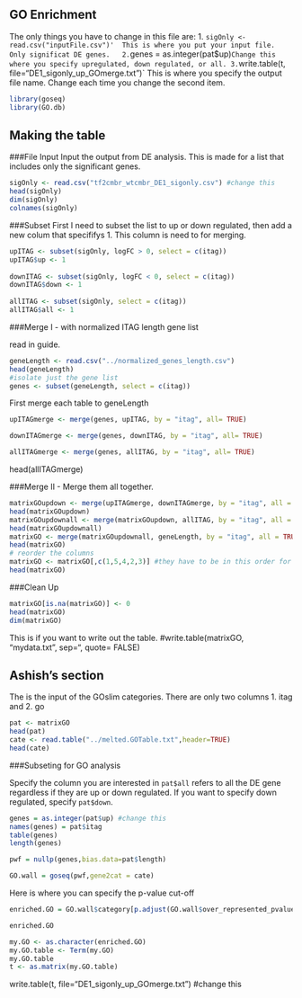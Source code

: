 GO Enrichment
-------------

The only things you have to change in this file are:
1.  `sigOnly <- read.csv("inputFile.csv")'  This is where you put your input file. Only significat DE genes.  
2. `genes = as.integer(pat$up)` Change this where you specify upregulated, down regulated, or all.
3. `write.table(t, file="DE1_sigonly_up_GOmerge.txt")` This is where you specify the output file name.  Change each time you change the second item.


```r
library(goseq)
library(GO.db)
```

Making the table
-----------------

###File Input
Input the output from DE analysis.  This is made for a list that includes only the significant genes.  

```r
sigOnly <- read.csv("tf2cmbr_wtcmbr_DE1_sigonly.csv") #change this
head(sigOnly)
dim(sigOnly)
colnames(sigOnly)
```

###Subset 
First I need to subset the list to up or down regulated, then add a new colum that specififys 1.  This column is need to for merging. 

```r
upITAG <- subset(sigOnly, logFC > 0, select = c(itag))
upITAG$up <- 1 
    
downITAG <- subset(sigOnly, logFC < 0, select = c(itag))
downITAG$down <- 1 
  
allITAG <- subset(sigOnly, select = c(itag))
allITAG$all <- 1
```

###Merge I - with normalized ITAG length gene list

read in guide. 
```r
geneLength <- read.csv("../normalized_genes_length.csv")
head(geneLength)
#isolate just the gene list
genes <- subset(geneLength, select = c(itag))
```

First merge each table to geneLength
```r
upITAGmerge <- merge(genes, upITAG, by = "itag", all= TRUE)

downITAGmerge <- merge(genes, downITAG, by = "itag", all= TRUE)

allITAGmerge <- merge(genes, allITAG, by = "itag", all= TRUE)

```

head(allITAGmerge)

###Merge II - Merge them all together.

```r
matrixGOupdown <- merge(upITAGmerge, downITAGmerge, by = "itag", all = TRUE)
head(matrixGOupdown)
matrixGOupdownall <- merge(matrixGOupdown, allITAG, by = "itag", all = TRUE)
head(matrixGOupdownall)
matrixGO <- merge(matrixGOupdownall, geneLength, by = "itag", all = TRUE)
head(matrixGO)
# reorder the columns
matrixGO <- matrixGO[,c(1,5,4,2,3)] #they have to be in this order for some reason. 
head(matrixGO)
```

###Clean Up
```r
matrixGO[is.na(matrixGO)] <- 0
head(matrixGO)
dim(matrixGO)
```

This is if you want to write out the table. 
#write.table(matrixGO, "mydata.txt", sep="\t", quote= FALSE)

Ashish's section
--------------------------------------------------------------------------------------------

The is the input of the GOslim categories.  There are only two columns 1. itag and 2. go

```r
pat <- matrixGO
head(pat)
cate <- read.table("../melted.GOTable.txt",header=TRUE)
head(cate)
```

###Subseting for GO analysis

Specify the column you are interested in `pat$all` refers to all the DE gene regardless if they are up or down regulated. If you want to specify down regulated, specify `pat$down`.

```r
genes = as.integer(pat$up) #change this
names(genes) = pat$itag
table(genes)
length(genes)

pwf = nullp(genes,bias.data=pat$length)

GO.wall = goseq(pwf,gene2cat = cate)
```

Here is where you can specify the p-value cut-off

```r
enriched.GO = GO.wall$category[p.adjust(GO.wall$over_represented_pvalue, method = "BH") < 0.05]

enriched.GO

my.GO <- as.character(enriched.GO)
my.GO.table <- Term(my.GO)
my.GO.table
t <- as.matrix(my.GO.table)
```

write.table(t, file="DE1_sigonly_up_GOmerge.txt") #change this


